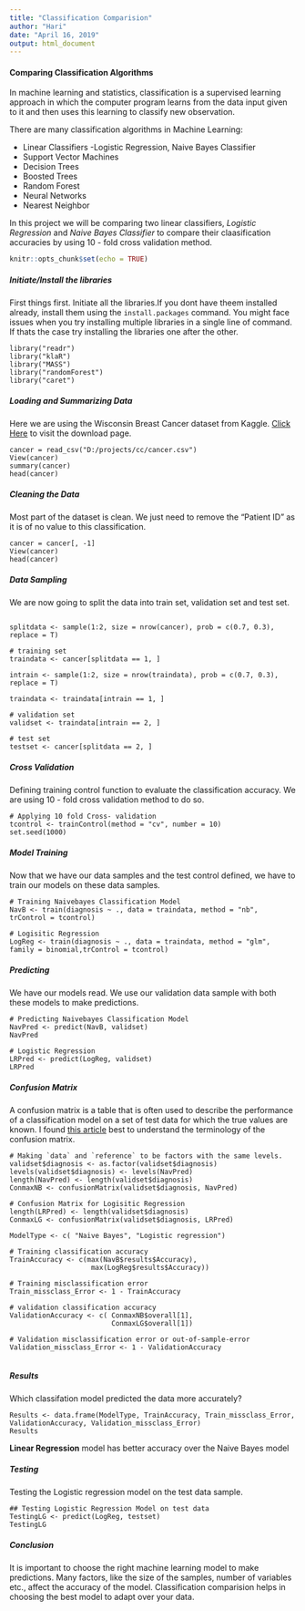 ```yaml
---
title: "Classification Comparision"
author: "Hari"
date: "April 16, 2019"
output: html_document
---
```

#### Comparing Classification Algorithms

In machine learning and statistics, classification is a supervised learning approach in which the computer program learns from the data input given to it and then uses this learning to classify new observation.  

There are many classification algorithms in Machine Learning:

  * Linear Classifiers -Logistic Regression, Naive Bayes Classifier
  * Support Vector Machines
  + Decision Trees
  + Boosted Trees
  + Random Forest
  + Neural Networks
  + Nearest Neighbor

In this project we will be comparing two linear classifiers, *Logistic Regression* and *Naive Bayes Classifier* to compare their claasification accuracies by using 10 - fold cross validation method.


```r
knitr::opts_chunk$set(echo = TRUE)
```

##### Initiate/Install the libraries  

First things first. Initiate all the libraries.If you dont have theem installed already, install them using the `install.packages` command. You might face issues when you try installing multiple libraries in a single line of command. If thats the case try installing the libraries one after the other.

```
library("readr")
library("klaR")
library("MASS")
library("randomForest")
library("caret")

```

##### Loading and Summarizing Data

Here we are using the Wisconsin Breast Cancer dataset from Kaggle. [Click Here](https://www.kaggle.com/uciml/breast-cancer-wisconsin-data) to visit the download page.  

```
cancer = read_csv("D:/projects/cc/cancer.csv")
View(cancer)
summary(cancer)
head(cancer)

```

##### Cleaning the Data

Most part of the dataset is clean. We just need to remove the "Patient ID" as it is of no value to this classification.
```
cancer = cancer[, -1]
View(cancer)
head(cancer)

```

##### Data Sampling 

We are now going to split the data into train set, validation set and test set.

```

splitdata <- sample(1:2, size = nrow(cancer), prob = c(0.7, 0.3), replace = T)
```
```
# training set
traindata <- cancer[splitdata == 1, ]

intrain <- sample(1:2, size = nrow(traindata), prob = c(0.7, 0.3), replace = T)

traindata <- traindata[intrain == 1, ]

# validation set
validset <- traindata[intrain == 2, ]

# test set
testset <- cancer[splitdata == 2, ] 
```

##### Cross Validation

Defining training control function to evaluate the classification accuracy. We are using 10 - fold cross validation method to do so. 
```
# Applying 10 fold Cross- validation
tcontrol <- trainControl(method = "cv", number = 10)
set.seed(1000)
```

##### Model Training

Now that we have our data samples and the test control defined, we have to train our models on these data samples.

```
# Training Naivebayes Classification Model
NavB <- train(diagnosis ~ ., data = traindata, method = "nb", trControl = tcontrol)

# Logisitic Regression
LogReg <- train(diagnosis ~ ., data = traindata, method = "glm", family = binomial,trControl = tcontrol)

```

##### Predicting

We have our models read. We use our validation data sample with both these models to make predictions.
```
# Predicting Naivebayes Classification Model
NavPred <- predict(NavB, validset)
NavPred

# Logistic Regression
LRPred <- predict(LogReg, validset)
LRPred
```

##### Confusion Matrix

A confusion matrix is a table that is often used to describe the performance of a classification model on a set of test data for which the true values are known. I found [this article](https://www.dataschool.io/simple-guide-to-confusion-matrix-terminology/) best to understand the terminology of the confusion matrix.

```
# Making `data` and `reference` to be factors with the same levels.
validset$diagnosis <- as.factor(validset$diagnosis)
levels(validset$diagnosis) <- levels(NavPred)
length(NavPred) <- length(validset$diagnosis)
ConmaxNB <- confusionMatrix(validset$diagnosis, NavPred)

# Confusion Matrix for Logisitic Regression
length(LRPred) <- length(validset$diagnosis)
ConmaxLG <- confusionMatrix(validset$diagnosis, LRPred)

ModelType <- c( "Naive Bayes", "Logistic regression")  

# Training classification accuracy
TrainAccuracy <- c(max(NavB$results$Accuracy), 
                    max(LogReg$results$Accuracy))

# Training misclassification error
Train_missclass_Error <- 1 - TrainAccuracy

# validation classification accuracy
ValidationAccuracy <- c( ConmaxNB$overall[1], 
                         ConmaxLG$overall[1])

# Validation misclassification error or out-of-sample-error
Validation_missclass_Error <- 1 - ValidationAccuracy


```

##### Results

Which classifation model predicted the data more accurately?

```
Results <- data.frame(ModelType, TrainAccuracy, Train_missclass_Error, ValidationAccuracy, Validation_missclass_Error)
Results

```
**Linear Regression** model has better accuracy over the Naive Bayes model

##### Testing

Testing the Logistic regression model on the test data sample.

```
## Testing Logistic Regression Model on test data
TestingLG <- predict(LogReg, testset)
TestingLG
```

##### Conclusion
It is important to choose the right machine learning model to make predictions. Many factors, like the size of the samples, number of variables etc., affect the accuracy of the model. Classification comparision helps in choosing the best model to adapt over your data.